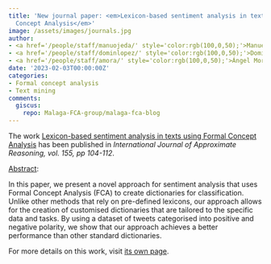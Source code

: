 ```yaml
---
title: 'New journal paper: <em>Lexicon-based sentiment analysis in texts using Formal
  Concept Analysis</em>'
image: /assets/images/journals.jpg
author:
- <a href='/people/staff/manuojeda/' style='color:rgb(100,0,50);'>Manuel Ojeda Hernández</a>
- <a href='/people/staff/dominlopez/' style='color:rgb(100,0,50);'>Domingo López Rodríguez</a>
- <a href='/people/staff/amora/' style='color:rgb(100,0,50);'>Ángel Mora Bonilla</a>
date: '2023-02-03T00:00:00Z'
categories:
- Formal concept analysis
- Text mining
comments:
  giscus:
    repo: Malaga-FCA-group/malaga-fca-blog
---
```


The work <u>Lexicon-based sentiment analysis in texts using Formal Concept Analysis</u> has been published in <em><em>International Journal of Approximate Reasoning</em>, vol. 155, pp 104-112</em>.

<u>Abstract</u>:



In this paper, we present a novel approach for sentiment analysis that uses Formal Concept Analysis (FCA) to create dictionaries for classification. Unlike other methods that rely on pre-defined lexicons, our approach allows for the creation of customised dictionaries that are tailored to the specific data and tasks. By using a dataset of tweets categorised into positive and negative polarity, we show that our approach achieves a better performance than other standard dictionaries.




For more details on this work, visit <a href='/publications/journals/2023-ijar'>its own page</a>.
